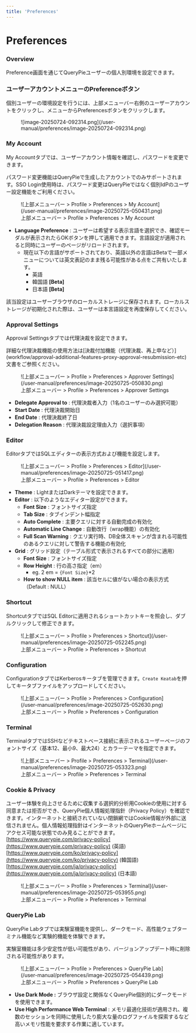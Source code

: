 ```yaml
---
title: 'Preferences'
---
```



# Preferences

### Overview

Preference画面を通じてQueryPieユーザーの個人別環境を設定できます。

### ユーザーアカウントメニューのPreferenceボタン

個別ユーザーの環境設定を行うには、上部メニューバー右側のユーザーアカウントをクリックし、メニューからPreferencesボタンをクリックします。

<figure data-layout="center" data-align="center">
![image-20250724-092314.png](/user-manual/preferences/image-20250724-092314.png)
</figure>


### My Account

My Accountタブでは、ユーザーアカウント情報を確認し、パスワードを変更できます。

<Callout type="info">
パスワード変更機能はQueryPieで生成したアカウントでのみサポートされます。SSO Login使用時は、パスワード変更はQueryPieではなく個別IdPのユーザー設定機能をご利用ください。
</Callout>

<figure data-layout="center" data-align="center">
![上部メニューバー &gt; Profile &gt; Preferences &gt; My Account](/user-manual/preferences/image-20250725-050431.png)
<figcaption>
上部メニューバー &gt; Profile &gt; Preferences &gt; My Account
</figcaption>
</figure>

*  **Language Preference**  : ユーザーは希望する表示言語を選択でき、確認モーダルが表示されたらOKボタンを押して適用できます。言語設定が適用されると同時にユーザーのページがリロードされます。
    * 現在以下の言語がサポートされており、英語以外の言語はBetaで一部メニューについては英文表記のまま残る可能性がある点をご共有いたします。
        * 英語
        * 韓国語 **[Beta]** 
        * 日本語 **[Beta]** 

<Callout type="important">
該当設定はユーザーブラウザのローカルストレージに保存されます。ローカルストレージが初期化された際は、ユーザーは本言語設定を再度保存してください。
</Callout>


### Approval Settings

Approval Settingsタブでは代理決裁を設定できます。

<Callout type="info">
詳細な代理決裁機能の使用方法は[決裁付加機能（代理決裁、再上申など）](workflow/approval-additional-features-proxy-approval-resubmission-etc)文書をご参照ください。
</Callout>

<figure data-layout="center" data-align="center">
![上部メニューバー &gt; Profile &gt; Preferences &gt; Approver Settings](/user-manual/preferences/image-20250725-050830.png)
<figcaption>
上部メニューバー &gt; Profile &gt; Preferences &gt; Approver Settings
</figcaption>
</figure>

*  **Delegate Approval to**  : 代理決裁者入力（1名のユーザーのみ選択可能）
*  **Start Date**  : 代理決裁開始日
*  **End Date**  : 代理決裁終了日
*  **Delegation Reason**  : 代理決裁設定理由入力（選択事項）


### Editor

EditorタブではSQLエディターの表示方式および機能を設定します。

<figure data-layout="center" data-align="center">
![上部メニューバー &gt; Profile &gt; Preferences &gt; Editor](/user-manual/preferences/image-20250725-051417.png)
<figcaption>
上部メニューバー &gt; Profile &gt; Preferences &gt; Editor
</figcaption>
</figure>

*  **Theme** : LightまたはDarkテーマを設定できます。
*  **Editor**  : 以下のようなエディター設定ができます。
    *  **Font Size**  : フォントサイズ指定
    *  **Tab Size**  : タブインデント幅指定
    *  **Auto Complete**  : 主要クエリに対する自動完成の有効化
    *  **Automatic Line Change**  : 自動改行（wrap機能）の有効化
    *  **Full Scan Warning**  : クエリ実行時、DB全体スキャンが含まれる可能性のあるクエリに対して警告する機能の有効化
*  **Grid** : グリッド設定（テーブル形式で表示されるすべての部分に適用）
    *  **Font Size**  : フォントサイズ指定
    *  **Row Height**  : 行の高さ指定（em）
        * eg. 2 em = `{Font Size}`*2
    *  **How to show NULL item** : 該当セルに値がない場合の表示方式（Default : NULL）


### Shortcut

ShortcutタブではSQL Editorに適用されるショートカットキーを照会し、ダブルクリックして修正できます。

<figure data-layout="center" data-align="center">
![上部メニューバー &gt; Profile &gt; Preferences &gt; Shortcut](/user-manual/preferences/image-20250725-052245.png)
<figcaption>
上部メニューバー &gt; Profile &gt; Preferences &gt; Shortcut
</figcaption>
</figure>


### Configuration

ConfigurationタブではKerberosキータブを管理できます。`Create Keatab`を押してキータブファイルをアップロードしてください。

<figure data-layout="center" data-align="center">
![上部メニューバー &gt; Profile &gt; Preferences &gt; Configuration](/user-manual/preferences/image-20250725-052630.png)
<figcaption>
上部メニューバー &gt; Profile &gt; Preferences &gt; Configuration
</figcaption>
</figure>


### Terminal

TerminalタブではSSHなどテキストベース接続に表示されるユーザーページのフォントサイズ（基本12、最小9、最大24）とカラーテーマを指定できます。

<figure data-layout="center" data-align="center">
![上部メニューバー &gt; Profile &gt; Preferences &gt; Terminal](/user-manual/preferences/image-20250725-053323.png)
<figcaption>
上部メニューバー &gt; Profile &gt; Preferences &gt; Terminal
</figcaption>
</figure>


### Cookie & Privacy

ユーザー体験を向上させるために収集する選択的分析用Cookieの使用に対する同意または拒否ができ、QueryPie個人情報処理指針（Privacy Policy）を確認できます。インターネットと接続されていない閉鎖網ではCookie情報が外部に送信されません。個人情報処理指針はインターネットのQueryPieホームページにアクセス可能な状態でのみ見ることができます。<br/>[https://www.querypie.com/privacy-policy](https://www.querypie.com/privacy-policy) (英語)<br/>[https://www.querypie.com/ko/privacy-policy](https://www.querypie.com/ko/privacy-policy) (韓国語)<br/>[https://www.querypie.com/ja/privacy-policy](https://www.querypie.com/ja/privacy-policy) (日本語)

<figure data-layout="center" data-align="center">
![上部メニューバー &gt; Profile &gt; Preferences &gt; Terminal](/user-manual/preferences/image-20250725-053955.png)
<figcaption>
上部メニューバー &gt; Profile &gt; Preferences &gt; Terminal
</figcaption>
</figure>


### QueryPie Lab

QueryPie Labタブでは実験室機能を提供し、ダークモード、高性能ウェブターミナル機能など実験的機能を体験できます。

<Callout type="important">
実験室機能は多少安定性が低い可能性があり、バージョンアップデート時に削除される可能性があります。
</Callout>

<figure data-layout="center" data-align="center">
![上部メニューバー &gt; Profile &gt; Preferences &gt; QueryPie Lab](/user-manual/preferences/image-20250725-054439.png)
<figcaption>
上部メニューバー &gt; Profile &gt; Preferences &gt; QueryPie Lab
</figcaption>
</figure>

*  **Use Dark Mode :**  ブラウザ設定と関係なくQueryPie個別的にダークモードを使用できます。
*  **Use High Performance Web Terminal** : メモリ最適化技術が適用され、複数のセッションを同時に使用したり膨大な量のログファイルを探索するなど高いメモリ性能を要求する作業に適しています。